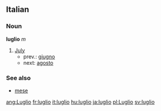 ==Italian==
===Noun===
'''luglio''' ''m''

# [[July]]
#*prev.: [[giugno]]
#*next: [[agosto]]

===See also===
*[[mese]]

[[ang:Luglio]]
[[fr:luglio]]
[[it:luglio]]
[[hu:luglio]]
[[ja:luglio]]
[[pl:Luglio]]
[[sv:luglio]]